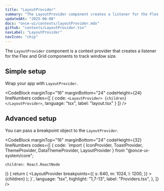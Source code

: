 ```yaml
---
title: "LayoutProvider"
summary: "The LayoutProvider component creates a listener for the Flex and Grid components to track window size."
updatedAt: "2025-06-08"
docs: "once-ui/contexts/layoutProvider.mdx"
github: "contexts/LayoutProvider.tsx"
navLabel: "LayoutProvider"
navIcon: "chip"
---
```


The `LayoutProvider` component is a context provider that creates a listener for the Flex and Grid components to track window size.

## Simple setup

Wrap your app with `LayoutProvider`.

<CodeBlock
  marginTop="16"
  marginBottom="24"
  codeHeight={24}
  lineNumbers
  codes={[
    {
      code:
`<LayoutProvider>
    {children}
</LayoutProvider>`,
      language: "tsx",
      label: "layout.tsx"
    }
  ]}
/>

## Advanced setup

You can pass a breakpoint object to the `LayoutProvider`.

<CodeBlock
  marginTop="16"
  marginBottom="24"
  codeHeight={32}
  lineNumbers
  codes={[
    {
      code:
`import { IconProvider, ToastProvider, ThemeProvider, DataThemeProvider, LayoutProvider } from "@once-ui-system/core";

    children: React.ReactNode
}) {
    return (
      <LayoutProvider
        breakpoints={{
          s: 640,
          m: 1024,
          l: 1200,
        }}
      >
        <ThemeProvider>
          <DataThemeProvider>
            <ToastProvider>
              <IconProvider>
                {children}
              </IconProvider>
            </ToastProvider>
          </DataThemeProvider>
        </ThemeProvider>
      </LayoutProvider>
    );
}`,
      language: "tsx",
      highlight: "1,7-13",
      label: "Providers.tsx",
    },
  ]}
/>